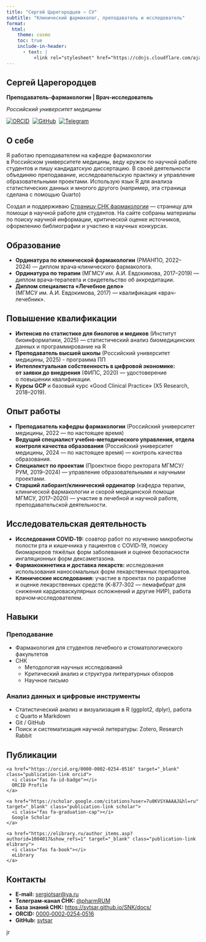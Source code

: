 ```yaml
---
title: "Сергей Царегородцев – CV"
subtitle: "Клинический фармаколог, преподаватель и исследователь"
format:
  html:
    theme: cosmo
    toc: true
    include-in-header:
      - text: |
          <link rel="stylesheet" href="https://cdnjs.cloudflare.com/ajax/libs/font-awesome/6.4.0/css/all.min.css">
---
```


:::: hero-section
# Сергей Царегородцев {.display-4 .fw-bold}

**Преподаватель-фармакологии \| Врач-исследователь**

*Российский университет медицины*

::: social-links
[![ORCID](https://img.shields.io/badge/ORCID-0000--0002--0254--0516-green?style=flat-square&logo=orcid)](https://orcid.org/0000-0002-0254-0516)  [![GitHub](https://img.shields.io/badge/GitHub-svtsar-black?style=flat-square&logo=github)](https://github.com/svtsar)  [![Telegram](https://img.shields.io/badge/Telegram-@pharmRUM-blue?style=flat-square&logo=telegram)](https://t.me/pharmRUM)
:::
::::

## О себе

Я работаю преподавателем на кафедре фармакологии в Российском университете медицины, веду кружок по научной работе студентов и пишу кандидатскую диссертацию. В своей деятельности объединяю преподавание, исследовательскую практику и управление образовательными проектами. Использую язык R для анализа статистических данных и многого другого (например, эта страница сделана с помощью Quarto)

::: callout-note
Создал и поддерживаю [Страницу СНК фармакологии](https://svtsar.github.io/SNK/docs/) — страницу для помощи в научной работе для студентов. На сайте собраны материалы по поиску научной информации, критической оценке источников, оформлению библиографии и участию в научных конкурсах.
:::

## Образование

-   **Ординатура по клинической фармакологии** (РМАНПО, 2022–2024) — диплом врача‑клинического фармаколога.
-   **Ординатура по терапии** (МГМСУ им. А.И. Евдокимова, 2017–2019) — диплом врача‑терапевта и свидетельство об аккредитации.
-   **Диплом специалиста «Лечебное дело»** (МГМСУ им. А.И. Евдокимова, 2017) — квалификация «врач-лечебник».

## Повышение квалификации

-   **Интенсив по статистике для биологов и медиков** (Институт биоинформатики, 2025) — статистический анализ биомедицинских данных и программирование на R
-   **Преподаватель высшей школы** (Российский университет медицины, 2025) - программа ПП
-   **Интеллектуальная собственность в цифровой экономике: от заявки до внедрения** (ФИПС, 2020) — удостоверение о повышении квалификации.
-   **Курсы GCP** и базовый курс «Good Clinical Practice» (X5 Research, 2018–2019).

## Опыт работы

-   **Преподаватель кафедры фармакологии** (Российский университет медицины, 2022 — по настоящее время) 
-   **Ведущий специалист учебно‑методического управления, отдела контроля качества образования** (Российский университет медицины, 2024 — по настоящее время) — контроль качества образования.
-   **Специалист по проектам** (Проектное бюро ректората МГМСУ/РУМ, 2019–2024) — управление образовательными и научными проектами.
-   **Старший лаборант/клинический ординатор** (кафедра терапии, клинической фармакологии и скорой медицинской помощи МГМСУ, 2017–2020) — участие в лечебной и научной работе, преподавательской деятельности.

## Исследовательская деятельность

-   **Исследования COVID‑19:** соавтор работ по изучению микробиоты полости рта и кишечника у пациентов с COVID‑19, поиску биомаркеров тяжёлых форм заболевания и оценке безопасности ингаляционных форм дексаметазона.
-   **Фармакокинетика и доставка лекарств:** исследования использования наносомальных форм лекарственных препаратов.
-   **Клинические исследования:** участие в проектах по разработке и оценке лекарственных средств (K‑877‑302 — пемафибрат для снижения кардиоваскулярных осложнений и другие НИР), работа врачом‑исследователем.

## Навыки

::: panel-tabset
### Преподавание

-   Фармакология для студентов лечебного и стоматологического факультетов
-   СНК
    -   Методология научных исследований
    -   Критический анализ и структура литературных обзоров
    -   Научное письмо

### Анализ данных и цифровые инструменты

-   Статистический анализ и визуализация в R (ggplot2, dplyr), работа с Quarto и Markdown
-   Git / GitHub
-   Поиск и систематизация научной литературы: Zotero, Research Rabbit
:::

## Публикации

<div class="publications-links">
  <div class="publication-link-item">
    <a href="https://orcid.org/0000-0002-0254-0516" target="_blank" class="publication-link orcid">
      <i class="fas fa-id-badge"></i>
      ORCID Profile
    </a>
  </div>
  <div class="publication-link-item">
    <a href="https://scholar.google.com/citations?user=7u0KVSYAAAAJ&hl=ru" target="_blank" class="publication-link scholar">
      <i class="fas fa-graduation-cap"></i>
      Google Scholar
    </a>
  </div>
  <div class="publication-link-item">
    <a href="https://elibrary.ru/author_items.asp?authorid=1004017&show_refs=1" target="_blank" class="publication-link elibrary">
      <i class="fas fa-book"></i>
      eLibrary
    </a>
  </div>
</div>

<!-- Обновлено: 29.07.2024 -->

## Контакты

-   **E‑mail:** [sergiotsar\@ya.ru](mailto:sergiotsar@ya.ru)
-   **Телеграм‑канал СНК:** [\@pharmRUM](https://t.me/pharmRUM)
-   **База знаний СНК:** <https://svtsar.github.io/SNK/docs/>
-   **ORCID:** [0000‑0002‑0254‑0516](https://orcid.org/0000-0002-0254-0516)
-   **GitHub:** [svtsar](https://github.com/svtsar)

::: footer
jr
:::